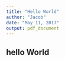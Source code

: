 ```yaml
---
title: "Hello World"
author: "Jacob"
date: "May 11, 2017"
output: pdf_document
---
```

## hello World